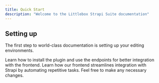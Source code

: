 ```yaml
---
title: Quick Start
description: "Welcome to the Littlebox Strapi Suite documentation"
---
```


## Setting up

The first step to world-class documentation is setting up your editing environments.

<CardGroup cols={2}>
  <Card
    title="Backend"
    icon="code"
    href="https://mintlify.com/docs/quickstart"
  >
    Learn how to install the plugin and use the endpoints for better integration with the frontend.
  </Card>
  <Card
    title="Frontend"
    icon="code"
    href="https://mintlify.com/docs/development"
  >
    Learn how our frontend streamlines integration with Strapi by automating repetitive tasks. Feel free to make any necessary changes.
  </Card>
</CardGroup>